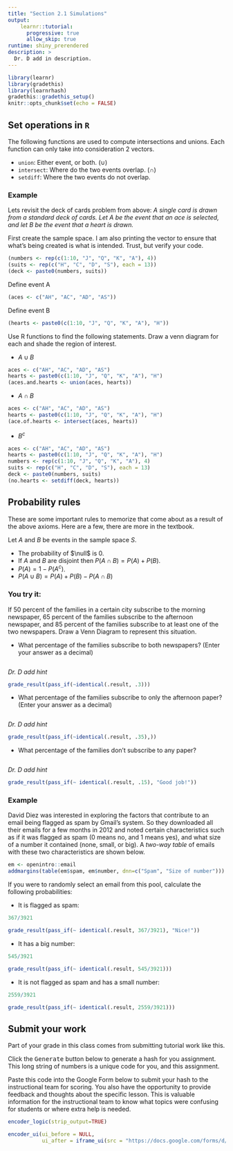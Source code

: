 ```yaml
---
title: "Section 2.1 Simulations"
output: 
    learnr::tutorial:
      progressive: true
      allow_skip: true
runtime: shiny_prerendered
description: > 
  Dr. D add in description. 
---
```


```r
library(learnr)
library(gradethis)
library(learnrhash)
gradethis::gradethis_setup()
knitr::opts_chunk$set(echo = FALSE)
```

## Set operations in `R`

The following functions are used to compute intersections and unions. Each function can only take into consideration 2 vectors. 

* `union`:  Either event, or both. ($\cup$)
* `intersect`: Where do the two events overlap. ($\cap$) 
* `setdiff`: Where the two events do not overlap.

### Example

Lets revisit the deck of cards problem from above: _A single card is drawn from a standard deck of cards. Let $A$ be the event that an ace is selected, and let $B$ be the event that a heart is drawn._

First create the sample space. I am also printing the vector to ensure that what's being created is what is intended. Trust, but verify your code. 

```r
(numbers <- rep(c(1:10, "J", "Q", "K", "A"), 4))
(suits <- rep(c("H", "C", "D", "S"), each = 13))
(deck <- paste0(numbers, suits))
```

Define event A
```r
(aces <- c("AH", "AC", "AD", "AS")) 
```

Define event B
```r
(hearts <- paste0(c(1:10, "J", "Q", "K", "A"), "H"))
```

Use R functions to find the following statements. Draw a venn diagram for each and shade the region of interest. 

* $A\cup B$ 

```r
aces <- c("AH", "AC", "AD", "AS")
hearts <- paste0(c(1:10, "J", "Q", "K", "A"), "H")
(aces.and.hearts <- union(aces, hearts))
```

* $A\cap B$ 

```r
aces <- c("AH", "AC", "AD", "AS")
hearts <- paste0(c(1:10, "J", "Q", "K", "A"), "H")
(ace.of.hearts <- intersect(aces, hearts))
```

* $B^{c}$ 

```r
aces <- c("AH", "AC", "AD", "AS")
hearts <- paste0(c(1:10, "J", "Q", "K", "A"), "H")
numbers <- rep(c(1:10, "J", "Q", "K", "A"), 4)
suits <- rep(c("H", "C", "D", "S"), each = 13)
deck <- paste0(numbers, suits)
(no.hearts <- setdiff(deck, hearts))
```


## Probability rules

These are some important rules to memorize that come about as a result of the above axioms. Here are a few, there are more in the textbook.

Let $A$ and $B$ be events in the sample space $S$.

-   The probability of $\null$ is 0.
-   If $A$ and $B$ are disjoint then $P(A\cap B)=P(A)+P(B)$.
-   $P(A)=1-P(A^{c})$.
-   $P(A\cup B)=P(A)+P(B)-P(A\cap B)$

### You try it:

If 50 percent of the families in a certain city subscribe to the morning newspaper, 65 percent of the families subscribe to the afternoon newspaper, and 85 percent of the families subscribe to at least one of the two newspapers. Draw a Venn Diagram to represent this situation. 

* What percentage of the families subscribe to both newspapers? (Enter your answer as a decimal)

```r

```

::: {#ytia-hint}
*Dr. D add hint*
:::

```r
grade_result(pass_if(~identical(.result, .3)))
```

* What percentage of the families subscribe to only the afternoon paper? (Enter your answer as a decimal)

```r

```

::: {#ytib-hint}
*Dr. D add hint*
:::

```r
grade_result(pass_if(~identical(.result, .35),))
```

* What percentage of the families don't subscribe to any paper? 

```r

```

::: {#ytib-hint}
*Dr. D add hint*
:::

```r
grade_result(pass_if(~ identical(.result, .15), "Good job!"))
```

### Example

David Diez was interested in exploring the factors that contribute to an email being flagged as spam by Gmail's system. So they downloaded all their emails for a few months in 2012 and noted certain characteristics such as if it was flagged as spam (0 means no, and 1 means yes), and what size of a number it contained (none, small, or big). A _two-way table_ of emails with these two characteristics are shown below. 

```r
em <- openintro::email
addmargins(table(em$spam, em$number, dnn=c("Spam", "Size of number")))
```

If you were to randomly select an email from this pool, calculate the following probabilities: 

* It is flagged as spam: 

```r
367/3921
```

```r
grade_result(pass_if(~ identical(.result, 367/3921), "Nice!"))
```

* It has a big number: 

```r
545/3921
```

```r
grade_result(pass_if(~ identical(.result, 545/3921)))
```

* It is not flagged as spam and has a small number: 

```r
2559/3921
```

```r
grade_result(pass_if(~ identical(.result, 2559/3921)))
```

## Submit your work
Part of your grade in this class comes from submitting tutorial work like this. 

Click the <kbd>Generate</kbd> button below to generate a hash for you assignment. This long string of numbers is a unique code for you, and this assignment. 

Paste this code into the Google Form below to submit your hash to the instructional team for scoring. You also have the opportunity to provide feedback and thoughts about the specific lesson. This is valuable information for the instructional team to know what topics were confusing for students or where extra help is needed. 

```r
encoder_logic(strip_output=TRUE)
```

```r
encoder_ui(ui_before = NULL, 
           ui_after = iframe_ui(src = "https://docs.google.com/forms/d/e/1FAIpQLSdzre-kmqNje64ZCK7VsXHWKSVdGNOjSUwU1IZaCWs_vL_yuQ/viewform?embedded=true"))
```


